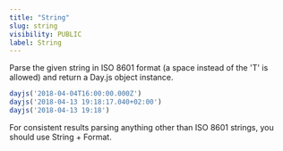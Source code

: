 ```yaml
---
title: "String"
slug: string
visibility: PUBLIC
label: String
---
```

Parse the given string in ISO 8601 format (a space instead of the 'T' is allowed) and return a Day.js object instance.

```js
dayjs('2018-04-04T16:00:00.000Z')
dayjs('2018-04-13 19:18:17.040+02:00')
dayjs('2018-04-13 19:18')
```
<Callout type="tip">
For consistent results parsing anything other than ISO 8601 strings, you should use String + Format.
</Callout>
